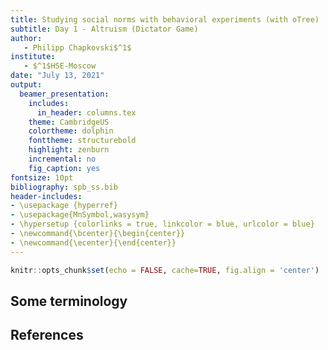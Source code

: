 ```yaml
---
title: Studying social norms with behavioral experiments (with oTree)
subtitle: Day 1 - Altruism (Dictator Game)
author: 
   - Philipp Chapkovski$^1$
institute: 
   - $^1$HSE-Moscow
date: "July 13, 2021"
output:
  beamer_presentation: 
    includes:
      in_header: columns.tex
    theme: CambridgeUS
    colortheme: dolphin
    fonttheme: structurebold
    highlight: zenburn
    incremental: no
    fig_caption: yes
fontsize: 10pt
bibliography: spb_ss.bib
header-includes:
- \usepackage {hyperref}
- \usepackage{MnSymbol,wasysym}
- \hypersetup {colorlinks = true, linkcolor = blue, urlcolor = blue}
- \newcommand{\bcenter}{\begin{center}}
- \newcommand{\ecenter}{\end{center}}
---
```


```r
knitr::opts_chunk$set(echo = FALSE, cache=TRUE, fig.align = 'center')
```

## Some terminology
 
## References {.allowframebreaks}
